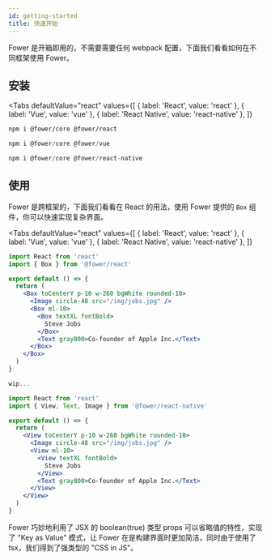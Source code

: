 ```yaml
---
id: getting-started
title: 快速开始
---
```



Fower 是开箱即用的，不需要需要任何 webpack 配置，下面我们看看如何在不同框架使用 Fower。

## 安装

<Tabs
  defaultValue="react"
  values={[
    { label: 'React', value: 'react' },
    { label: 'Vue', value: 'vue' },
    { label: 'React Native', value: 'react-native' },
  ]}
>
  <TabItem value="react">

```bash
npm i @fower/core @fower/react
```

  </TabItem>
  <TabItem value="vue">

```js
npm i @fower/core @fower/vue
```

  </TabItem>

  <TabItem value="react-native">

```js
npm i @fower/core @fower/react-native
```

  </TabItem>
</Tabs>

## 使用

Fower 是跨框架的，下面我们看看在 React 的用法，使用 Fower 提供的 `Box` 组件，你可以快速实现复杂界面。

<GettingStarted />

<Tabs
  defaultValue="react"
  values={[
    { label: 'React', value: 'react' },
    { label: 'Vue', value: 'vue' },
    { label: 'React Native', value: 'react-native' },
  ]}
>
  <TabItem value="react">

```jsx
import React from 'react'
import { Box } from '@fower/react'

export default () => {
  return (
    <Box toCenterY p-10 w-260 bgWhite rounded-10>
      <Image circle-48 src="/img/jobs.jpg" />
      <Box ml-10>
        <Box textXL fontBold>
          Steve Jobs
        </Box>
        <Text gray800>Co-founder of Apple Inc.</Text>
      </Box>
    </Box>
  )
}
```

  </TabItem>
  <TabItem value="vue">

```js
wip...
```

  </TabItem>

  <TabItem value="react-native">

```jsx
import React from 'react'
import { View, Text, Image } from '@fower/react-native'

export default () => {
  return (
    <View toCenterY p-10 w-260 bgWhite rounded-10>
      <Image circle-48 src="/img/jobs.jpg" />
      <View ml-10>
        <View textXL fontBold>
          Steve Jobs
        </View>
        <Text gray800>Co-founder of Apple Inc.</Text>
      </View>
    </View>
  )
}
```

  </TabItem>
</Tabs>

Fower 巧妙地利用了 JSX 的 boolean(true) 类型 props 可以省略值的特性，实现了 "Key as Value" 模式，让 Fower 在是构建界面时更加简洁，同时由于使用了 tsx，我们得到了强类型的 "CSS in JS"。
